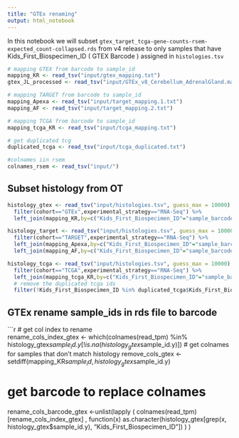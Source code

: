 ```yaml
---
title: "GTEx renaming"
output: html_notebook
---
```


In this notebook we will subset `gtex_target_tcga-gene-counts-rsem-expected_count-collapsed.rds` from v4 release to only samples that have Kids_First_Biospecimen_ID ( GTEX Barcode ) assigned in `histologies.tsv`

```r
# mapping GTEX from barcode to sample_id
mapping_KR <- read_tsv("input/gtex_mapping.txt")
gtex_JL_processed <- read_tsv("input/GTEx_v8_Cerebellum_AdrenalGland.manifest - GTEx_v8_Cerebellum_AdrenalGland.manifest.tsv")

# mapping TARGET from barcode to sample_id
mapping_Apexa <- read_tsv("input/target_mapping.1.txt")
mapping_AF <- read_tsv("input/target_mapping.2.txt")

# mapping TCGA from barcode to sample_id
mapping_tcga_KR <- read_tsv("input/tcga_mapping.txt")

# get duplicated tcg
duplicated_tcga <- read_tsv("input/tcga_duplicated.txt")

#colnames iin rsem
colnames_rsem <- read_tsv("input/")
```


## Subset histology from OT
```r
histology_gtex <- read_tsv("input/histologies.tsv", guess_max = 10000) %>% 
  filter(cohort=="GTEx",experimental_strategy=="RNA-Seq") %>%
  left_join(mapping_KR,by=c("Kids_First_Biospecimen_ID"="sample_barcode")) 

histology_target <- read_tsv("input/histologies.tsv", guess_max = 10000) %>% 
  filter(cohort=="TARGET",experimental_strategy=="RNA-Seq") %>%
  left_join(mapping_Apexa,by=c("Kids_First_Biospecimen_ID"="sample_barcode")) %>%
  left_join(mapping_AF,by=c("Kids_First_Biospecimen_ID"="sample_barcode"))

histology_tcga <- read_tsv("input/histologies.tsv", guess_max = 10000) %>% 
  filter(cohort=="TCGA",experimental_strategy=="RNA-Seq") %>%
  left_join(mapping_tcga_KR,by=c("Kids_First_Biospecimen_ID"="sample_barcode")) %>%
  # remove the duplicated tcga ids
  filter(!Kids_First_Biospecimen_ID %in% duplicated_tcga$Kids_First_Biospecimen_ID)

```

## GTEx rename sample_ids in rds  file  to barcode
```r
# get col index to rename  
rename_cols_index_gtex <- which(colnames(read_tpm) %in% histology_gtex$sample_id.y[!is.na(histology_gtex$sample_id.y)])
# get colnames for samples that don't match histology
remove_cols_gtex <-setdiff(mapping_KR$sample_id,
                           histology_gtex$sample_id.y)


# get barcode to replace colnames  
rename_cols_barcode_gtex <-unlist(lapply (
  colnames(read_tpm)[rename_cols_index_gtex] ,
  function(x) 
    as.character(histology_gtex[grep(x, histology_gtex$sample_id.y),
                                "Kids_First_Biospecimen_ID"])
  )
)


